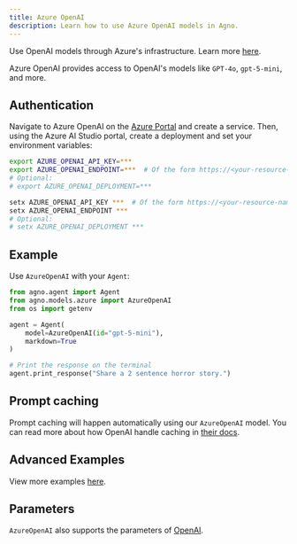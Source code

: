 ```yaml
---
title: Azure OpenAI
description: Learn how to use Azure OpenAI models in Agno.
---
```


Use OpenAI models through Azure's infrastructure. Learn more [here](https://learn.microsoft.com/azure/ai-services/openai/overview).

Azure OpenAI provides access to OpenAI's models like `GPT-4o`, `gpt-5-mini`, and more.

## Authentication

Navigate to Azure OpenAI on the [Azure Portal](https://portal.azure.com/) and create a service. Then, using the Azure AI Studio portal, create a deployment and set your environment variables:

<CodeGroup>

```bash Mac
export AZURE_OPENAI_API_KEY=***
export AZURE_OPENAI_ENDPOINT=***  # Of the form https://<your-resource-name>.openai.azure.com/openai/deployments/<your-deployment-name>
# Optional:
# export AZURE_OPENAI_DEPLOYMENT=***
```

```bash Windows
setx AZURE_OPENAI_API_KEY ***  # Of the form https://<your-resource-name>.openai.azure.com/openai/deployments/<your-deployment-name>
setx AZURE_OPENAI_ENDPOINT ***
# Optional:
# setx AZURE_OPENAI_DEPLOYMENT ***
```

</CodeGroup>

## Example

Use `AzureOpenAI` with your `Agent`:

<CodeGroup>

```python agent.py
from agno.agent import Agent
from agno.models.azure import AzureOpenAI
from os import getenv

agent = Agent(
    model=AzureOpenAI(id="gpt-5-mini"),
    markdown=True
)

# Print the response on the terminal
agent.print_response("Share a 2 sentence horror story.")
```

</CodeGroup>

## Prompt caching

Prompt caching will happen automatically using our `AzureOpenAI` model. You can read more about how OpenAI handle caching in [their docs](https://platform.openai.com/docs/guides/prompt-caching).

## Advanced Examples

View more examples [here](/examples/models/azure/openai/basic).

## Parameters

<Snippet file="model-azure-openai-params.mdx" />

`AzureOpenAI` also supports the parameters of [OpenAI](/reference/models/openai).
